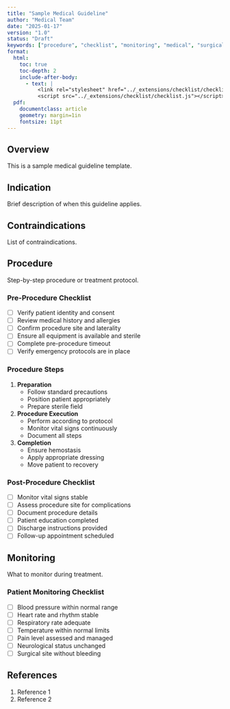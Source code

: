 ```yaml
---
title: "Sample Medical Guideline"
author: "Medical Team"
date: "2025-01-17"
version: "1.0"
status: "Draft"
keywords: ["procedure", "checklist", "monitoring", "medical", "surgical", "patient safety", "protocol"]
format:
  html:
    toc: true
    toc-depth: 2
    include-after-body: 
      - text: |
          <link rel="stylesheet" href="../_extensions/checklist/checklist.css">
          <script src="../_extensions/checklist/checklist.js"></script>
  pdf:
    documentclass: article
    geometry: margin=1in
    fontsize: 11pt
---
```


## Overview

This is a sample medical guideline template.

## Indication

Brief description of when this guideline applies.

## Contraindications

List of contraindications.

## Procedure

Step-by-step procedure or treatment protocol.

### Pre-Procedure Checklist {#pre-procedure}

::: {.checklist id="pre-procedure-checklist" title="Pre-Procedure Checklist"}
- [ ] Verify patient identity and consent
- [ ] Review medical history and allergies
- [ ] Confirm procedure site and laterality
- [ ] Ensure all equipment is available and sterile
- [ ] Complete pre-procedure timeout
- [ ] Verify emergency protocols are in place
:::

### Procedure Steps

1. **Preparation**
   - Follow standard precautions
   - Position patient appropriately
   - Prepare sterile field

2. **Procedure Execution**
   - Perform according to protocol
   - Monitor vital signs continuously
   - Document all steps

3. **Completion**
   - Ensure hemostasis
   - Apply appropriate dressing
   - Move patient to recovery

### Post-Procedure Checklist {#post-procedure}

::: {.checklist id="post-procedure-checklist" title="Post-Procedure Checklist"}
- [ ] Monitor vital signs stable
- [ ] Assess procedure site for complications
- [ ] Document procedure details
- [ ] Patient education completed
- [ ] Discharge instructions provided
- [ ] Follow-up appointment scheduled
:::

## Monitoring

What to monitor during treatment.

### Patient Monitoring Checklist {#patient-monitoring}

::: {.checklist id="monitoring-checklist" title="Patient Monitoring"}
- [ ] Blood pressure within normal range
- [ ] Heart rate and rhythm stable
- [ ] Respiratory rate adequate
- [ ] Temperature within normal limits
- [ ] Pain level assessed and managed
- [ ] Neurological status unchanged
- [ ] Surgical site without bleeding
:::

## References

1. Reference 1
2. Reference 2